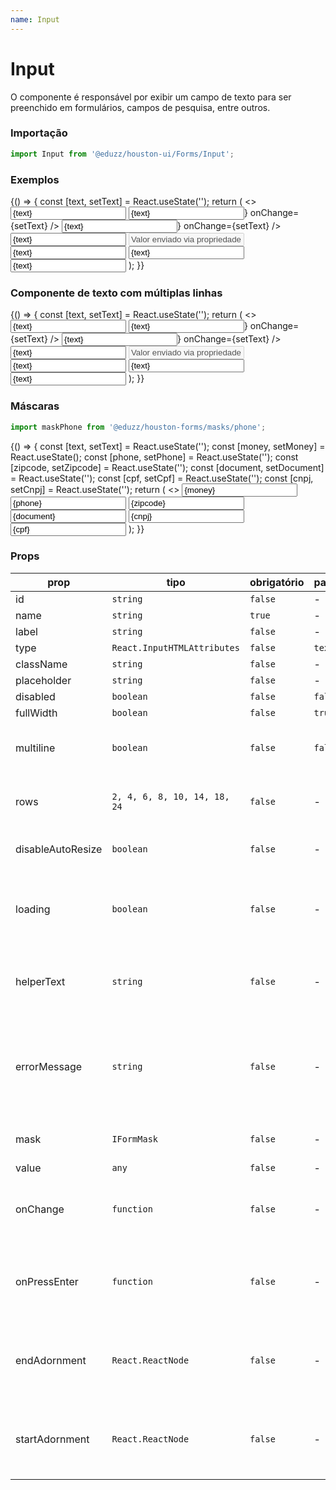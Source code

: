 ```yaml
---
name: Input
---
```





# Input

O componente é responsável por exibir um campo de texto para ser preenchido em formulários, campos de pesquisa, entre outros.

### Importação

```js
import Input from '@eduzz/houston-ui/Forms/Input';
```

### Exemplos

<Playground>
  {() => {
    const [text, setText] = React.useState('');
    return (
      <>
        <Input label='Campo de Texto' value={text} onChange={setText} />
        <Input label='Campo com ícone' value={text} startAdornment={<InsertEmoticonIcon />} onChange={setText} />
        <Input label='Campo com ícone' value={text} endAdornment={<InsertEmoticonIcon />} onChange={setText} />
        <Input label='Campo de Texto' placeholder='Placeholder' value={text} onChange={setText} />
        <Input label='Campo de Texto Desabilitado' disabled value='Valor enviado via propriedade' />
        <Input label='Campo de Texto com Carregamento' loading value={text} onChange={setText} />
        <Input
          label='Campo de Texto com Texto de Ajuda'
          helperText='Um exemplo de campo de ajuda'
          value={text}
          onChange={setText}
        />
        <Input label='Campo de Texto com Erro' errorMessage='Mensagem de erro' value={text} onChange={setText} />
      </>
    );
  }}
</Playground>

### Componente de texto com múltiplas linhas

<Playground>
  {() => {
    const [text, setText] = React.useState('');
    return (
      <>
        <Input multiline label='Campo de Texto' value={text} onChange={setText} />
        <Input
          multiline
          label='Campo com ícone'
          value={text}
          startAdornment={<InsertEmoticonIcon />}
          onChange={setText}
        />
        <Input
          multiline
          label='Campo com ícone'
          value={text}
          endAdornment={<InsertEmoticonIcon />}
          onChange={setText}
        />
        <Input multiline label='Campo de Texto' placeholder='Placeholder' value={text} onChange={setText} />
        <Input multiline label='Campo de Texto Desabilitado' disabled value='Valor enviado via propriedade' />
        <Input multiline label='Campo de Texto com Carregamento' loading value={text} onChange={setText} />
        <Input
          multiline
          label='Campo de Texto com Texto de Ajuda'
          helperText='Um exemplo de campo de ajuda'
          value={text}
          onChange={setText}
        />
        <Input
          multiline
          label='Campo de Texto com Erro'
          errorMessage='Mensagem de erro'
          value={text}
          onChange={setText}
        />
      </>
    );
  }}
</Playground>

### Máscaras

```js
import maskPhone from '@eduzz/houston-forms/masks/phone';
```

<Playground>
  {() => {
    const [text, setText] = React.useState('');
    const [money, setMoney] = React.useState();
    const [phone, setPhone] = React.useState('');
    const [zipcode, setZipcode] = React.useState('');
    const [document, setDocument] = React.useState('');
    const [cpf, setCpf] = React.useState('');
    const [cnpj, setCnpj] = React.useState('');
    return (
      <>
        <Input label='Moeda' name='money' value={money} onChange={setMoney} mask={moneyMask} />
        <Input label='Telefone' name='phone' value={phone} onChange={setPhone} mask={phoneMask} />
        <Input label='CEP' name='zipcode' value={zipcode} onChange={setZipcode} mask={zipcodeMask} />
        <Input
          label='Documento (CPF/CNPJ)'
          name='document'
          value={document}
          onChange={setDocument}
          mask={documentMask}
        />
        <Input label='CNPJ' name='cnpj' value={cnpj} onChange={setCnpj} mask={cnpjMask} />
        <Input label='CPF' name='cpf' value={cpf} onChange={setCpf} mask={cpfMask} />
      </>
    );
  }}
</Playground>

### Props

| prop              | tipo                         | obrigatório | padrão  | descrição                                                                           |
| ----------------- | ---------------------------- | ----------- | ------- | ----------------------------------------------------------------------------------- |
| id                | `string`                     | `false`     | -       | -                                                                                   |
| name              | `string`                     | `true`      | -       | -                                                                                   |
| label             | `string`                     | `false`     | -       | -                                                                                   |
| type              | `React.InputHTMLAttributes`  | `false`     | `text`  | -                                                                                   |
| className         | `string`                     | `false`     | -       | -                                                                                   |
| placeholder       | `string`                     | `false`     | -       | -                                                                                   |
| disabled          | `boolean`                    | `false`     | `false` | -                                                                                   |
| fullWidth         | `boolean`                    | `false`     | `true`  | -                                                                                   |
| multiline         | `boolean`                    | `false`     | `false` | Permite um campo de texto com várias linhas.                                        |
| rows              | `2, 4, 6, 8, 10, 14, 18, 24` | `false`     | -       | Número de linhas quando `multiline` for verdadeiro.                                 |
| disableAutoResize | `boolean`                    | `false`     | -       | Desativa o auto-resize do multiline                                                 |
| loading           | `boolean`                    | `false`     | -       | Exibe ícone de carregamento no componente de texto.                                 |
| helperText        | `string`                     | `false`     | -       | Exibe texto de ajuda abaixo do componente de texto.                                 |
| errorMessage      | `string`                     | `false`     | -       | Exibe uma mensagem de erro no componente de texto, assim como indica erro no campo. |
| mask              | `IFormMask`                  | `false`     | -       | Máscara que será aplicada no campo.                                                 |
| value             | `any`                        | `false`     | -       | -                                                                                   |
| onChange          | `function`                   | `false`     | -       | Função disparada ao alterar o valor do campo de texto.                              |
| onPressEnter      | `function`                   | `false`     | -       | Função disparada ao apertar Enter dentro do campo de texto.                         |
| endAdornment      | `React.ReactNode`            | `false`     | -       | Ícone ou botão com ícone que será exibido no final do campo.                        |
| startAdornment    | `React.ReactNode`            | `false`     | -       | Ícone ou botão com ícone que será exibido no início do campo.                       |
